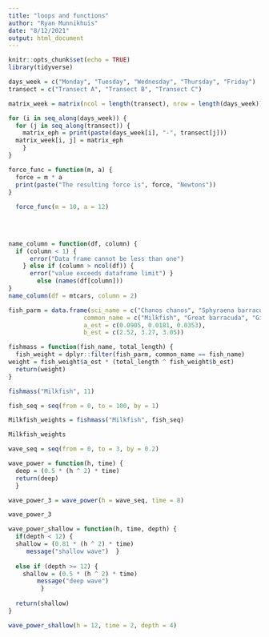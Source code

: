 ```yaml
---
title: "loops and functions"
author: "Ryan Munnikhuis"
date: "8/12/2021"
output: html_document
---
```


```r
knitr::opts_chunk$set(echo = TRUE)
library(tidyverse)
```

```r
days_week = c("Monday", "Tuesday", "Wednesday", "Thursday", "Friday")
transect = c("Transect A", "Transect B", "Transect C")

matrix_week = matrix(ncol = length(transect), nrow = length(days_week))

for (i in seq_along(days_week)) {
  for (j in seq_along(transect)) {
    matrix_eph = print(paste(days_week[i], "-", transect[j]))
  matrix_week[i, j] = matrix_eph
    }
}
```


```r
force_func = function(m, a) {
  force = m * a
  print(paste("The resulting force is", force, "Newtons"))
}
  
  force_func(m = 10, a = 12)
  
  
  


```
```r
name_column = function(df, column) {
  if (column < 1) {  
      error("Data frame cannot be less than one")
    } else if (column > ncol(df)) {
      error("value exceeds dataframe limit") }
        else (names(df[column])) 
}
name_column(df = mtcars, column = 2)


```

```r
fish_parm = data.frame(sci_name = c("Chanos chanos", "Sphyraena barracuda", "Caranx ignobilis"), 
                     common_name = c("Milkfish", "Great barracuda", "Giant trevally"),
                     a_est = c(0.0905, 0.0181, 0.0353), 
                     b_est = c(2.52, 3.27, 3.05))

fishmass = function(fish_name, total_length) {
  fish_weight = dplyr::filter(fish_parm, common_name == fish_name)
weight = fish_weight$a_est * (total_length ^ fish_weight$b_est)
  return(weight)
}

fishmass("Milkfish", 11)

fish_seq = seq(from = 0, to = 100, by = 1)

Milkfish_weights = fishmass("Milkfish", fish_seq)

Milkfish_weights
```
```r
wave_seq = seq(from = 0, to = 3, by = 0.2)

wave_power = function(h, time) {
  deep = (0.5 * (h ^ 2) * time) 
  return(deep)
  }

wave_power_3 = wave_power(h = wave_seq, time = 8)

wave_power_3
```
```r
wave_power_shallow = function(h, time, depth) {
  if(depth < 12) {
  shallow = (0.81 * (h ^ 2) * time)
     message("shallow wave")  }
  
  else if (depth >= 12) {
    shallow = (0.5 * (h ^ 2) * time)
        message("deep wave")
         }
  
  return(shallow)
}

wave_power_shallow(h = 12, time = 2, depth = 4)
```

